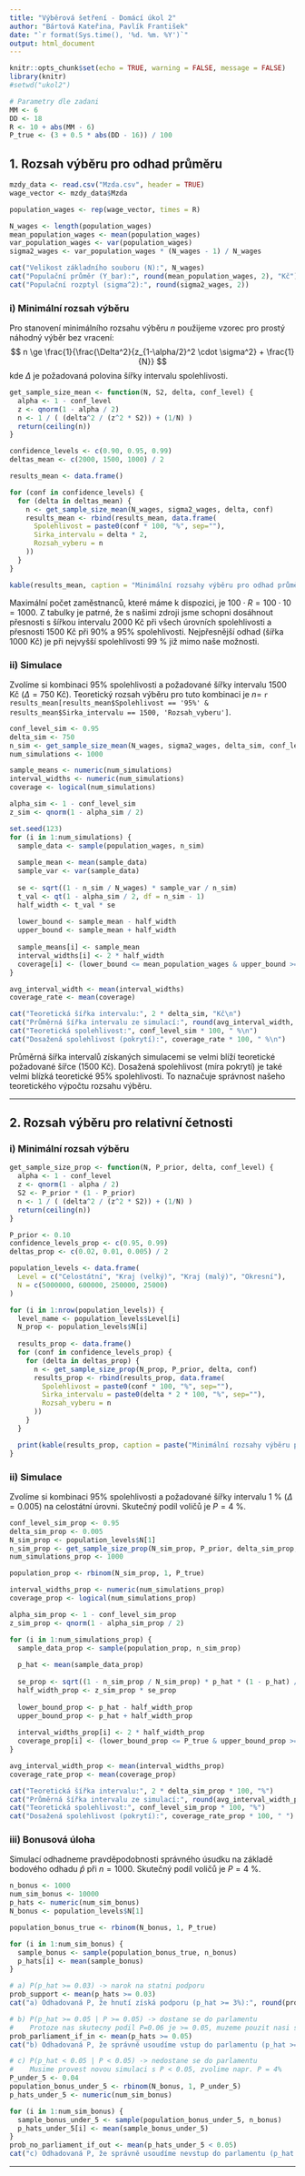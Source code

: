 ```yaml
---
title: "Výběrová šetření - Domácí úkol 2"
author: "Bártová Kateřina, Pavlík František"
date: "`r format(Sys.time(), '%d. %m. %Y')`"
output: html_document
---
```


```r
knitr::opts_chunk$set(echo = TRUE, warning = FALSE, message = FALSE)
library(knitr)
#setwd("ukol2")
```

```r
# Parametry dle zadani
MM <- 6
DD <- 18
R <- 10 + abs(MM - 6)
P_true <- (3 + 0.5 * abs(DD - 16)) / 100
```

## 1. Rozsah výběru pro odhad průměru

```r
mzdy_data <- read.csv("Mzda.csv", header = TRUE)
wage_vector <- mzdy_data$Mzda

population_wages <- rep(wage_vector, times = R)

N_wages <- length(population_wages)
mean_population_wages <- mean(population_wages)
var_population_wages <- var(population_wages)
sigma2_wages <- var_population_wages * (N_wages - 1) / N_wages

cat("Velikost základního souboru (N):", N_wages)
cat("Populační průměr (Y_bar):", round(mean_population_wages, 2), "Kč")
cat("Populační rozptyl (sigma^2):", round(sigma2_wages, 2))
```

### i) Minimální rozsah výběru

Pro stanovení minimálního rozsahu výběru $n$ použijeme vzorec pro prostý náhodný výběr bez vracení:
$$ n \ge \frac{1}{\frac{\Delta^2}{z_{1-\alpha/2}^2 \cdot \sigma^2} + \frac{1}{N}} $$
kde $\Delta$ je požadovaná polovina šířky intervalu spolehlivosti.

```r
get_sample_size_mean <- function(N, S2, delta, conf_level) {
  alpha <- 1 - conf_level
  z <- qnorm(1 - alpha / 2)
  n <- 1 / ( (delta^2 / (z^2 * S2)) + (1/N) )
  return(ceiling(n))
}

confidence_levels <- c(0.90, 0.95, 0.99)
deltas_mean <- c(2000, 1500, 1000) / 2

results_mean <- data.frame()

for (conf in confidence_levels) {
  for (delta in deltas_mean) {
    n <- get_sample_size_mean(N_wages, sigma2_wages, delta, conf)
    results_mean <- rbind(results_mean, data.frame(
      Spolehlivost = paste0(conf * 100, "%", sep=""),
      Sirka_intervalu = delta * 2,
      Rozsah_vyberu = n
    ))
  }
}

kable(results_mean, caption = "Minimální rozsahy výběru pro odhad průměrné mzdy")
```

Maximální počet zaměstnanců, které máme k dispozici, je $100 \cdot R = 100 \cdot 10 = 1000$.
Z tabulky je patrné, že s našimi zdroji jsme schopni dosáhnout přesnosti s šířkou intervalu 2000 Kč při všech úrovních spolehlivosti a přesnosti 1500 Kč při 90% a 95% spolehlivosti. Nejpřesnější odhad (šířka 1000 Kč) je při nejvyšší spolehlivosti 99 % již mimo naše možnosti.

### ii) Simulace

Zvolíme si kombinaci 95% spolehlivosti a požadované šířky intervalu 1500 Kč ($\Delta = 750$ Kč). Teoretický rozsah výběru pro tuto kombinaci je $n =$ `r results_mean[results_mean$Spolehlivost == '95%' & results_mean$Sirka_intervalu == 1500, 'Rozsah_vyberu']`.

```r
conf_level_sim <- 0.95
delta_sim <- 750
n_sim <- get_sample_size_mean(N_wages, sigma2_wages, delta_sim, conf_level_sim)
num_simulations <- 1000

sample_means <- numeric(num_simulations)
interval_widths <- numeric(num_simulations)
coverage <- logical(num_simulations)

alpha_sim <- 1 - conf_level_sim
z_sim <- qnorm(1 - alpha_sim / 2)

set.seed(123)
for (i in 1:num_simulations) {
  sample_data <- sample(population_wages, n_sim)
  
  sample_mean <- mean(sample_data)
  sample_var <- var(sample_data)
  
  se <- sqrt((1 - n_sim / N_wages) * sample_var / n_sim)
  t_val <- qt(1 - alpha_sim / 2, df = n_sim - 1)
  half_width <- t_val * se
  
  lower_bound <- sample_mean - half_width
  upper_bound <- sample_mean + half_width
  
  sample_means[i] <- sample_mean
  interval_widths[i] <- 2 * half_width
  coverage[i] <- (lower_bound <= mean_population_wages & upper_bound >= mean_population_wages)
}

avg_interval_width <- mean(interval_widths)
coverage_rate <- mean(coverage)

cat("Teoretická šířka intervalu:", 2 * delta_sim, "Kč\n")
cat("Průměrná šířka intervalu ze simulací:", round(avg_interval_width, 2), "Kč\n")
cat("Teoretická spolehlivost:", conf_level_sim * 100, " %\n")
cat("Dosažená spolehlivost (pokrytí):", coverage_rate * 100, " %\n")
```

Průměrná šířka intervalů získaných simulacemi se velmi blíží teoretické požadované šířce (1500 Kč). Dosažená spolehlivost (míra pokrytí) je také velmi blízká teoretické 95% spolehlivosti. To naznačuje správnost našeho teoretického výpočtu rozsahu výběru.

---

## 2. Rozsah výběru pro relativní četnosti

### i) Minimální rozsah výběru

```r
get_sample_size_prop <- function(N, P_prior, delta, conf_level) {
  alpha <- 1 - conf_level
  z <- qnorm(1 - alpha / 2)
  S2 <- P_prior * (1 - P_prior)
  n <- 1 / ( (delta^2 / (z^2 * S2)) + (1/N) )
  return(ceiling(n))
}

P_prior <- 0.10 
confidence_levels_prop <- c(0.95, 0.99)
deltas_prop <- c(0.02, 0.01, 0.005) / 2

population_levels <- data.frame(
  Level = c("Celostátní", "Kraj (velký)", "Kraj (malý)", "Okresní"),
  N = c(5000000, 600000, 250000, 25000) 
)

for (i in 1:nrow(population_levels)) {
  level_name <- population_levels$Level[i]
  N_prop <- population_levels$N[i]
  
  results_prop <- data.frame()
  for (conf in confidence_levels_prop) {
    for (delta in deltas_prop) {
      n <- get_sample_size_prop(N_prop, P_prior, delta, conf)
      results_prop <- rbind(results_prop, data.frame(
        Spolehlivost = paste0(conf * 100, "%", sep=""),
        Sirka_intervalu = paste0(delta * 2 * 100, "%", sep=""),
        Rozsah_vyberu = n
      ))
    }
  }

  print(kable(results_prop, caption = paste("Minimální rozsahy výběru pro", level_name, "(N =", N_prop, ")")))
}
```

### ii) Simulace

Zvolíme si kombinaci 95% spolehlivosti a požadované šířky intervalu 1 % ($\Delta = 0.005$) na celostátní úrovni. Skutečný podíl voličů je $P = 4 ~\%$.

```r
conf_level_sim_prop <- 0.95
delta_sim_prop <- 0.005
N_sim_prop <- population_levels$N[1]
n_sim_prop <- get_sample_size_prop(N_sim_prop, P_prior, delta_sim_prop, conf_level_sim_prop)
num_simulations_prop <- 1000

population_prop <- rbinom(N_sim_prop, 1, P_true)

interval_widths_prop <- numeric(num_simulations_prop)
coverage_prop <- logical(num_simulations_prop)

alpha_sim_prop <- 1 - conf_level_sim_prop
z_sim_prop <- qnorm(1 - alpha_sim_prop / 2)

for (i in 1:num_simulations_prop) {
  sample_data_prop <- sample(population_prop, n_sim_prop)
  
  p_hat <- mean(sample_data_prop)
  
  se_prop <- sqrt((1 - n_sim_prop / N_sim_prop) * p_hat * (1 - p_hat) / (n_sim_prop - 1))
  half_width_prop <- z_sim_prop * se_prop
  
  lower_bound_prop <- p_hat - half_width_prop
  upper_bound_prop <- p_hat + half_width_prop
  
  interval_widths_prop[i] <- 2 * half_width_prop
  coverage_prop[i] <- (lower_bound_prop <= P_true & upper_bound_prop >= P_true)
}

avg_interval_width_prop <- mean(interval_widths_prop)
coverage_rate_prop <- mean(coverage_prop)

cat("Teoretická šířka intervalu:", 2 * delta_sim_prop * 100, "%")
cat("Průměrná šířka intervalu ze simulací:", round(avg_interval_width_prop * 100, 3), "%")
cat("Teoretická spolehlivost:", conf_level_sim_prop * 100, "%")
cat("Dosažená spolehlivost (pokrytí):", coverage_rate_prop * 100, " ")
```

### iii) Bonusová úloha

Simulací odhadneme pravděpodobnosti správného úsudku na základě bodového odhadu $\hat{p}$ při $n=1000$. Skutečný podíl voličů je $P = 4 ~ \%$.

```r
n_bonus <- 1000
num_sim_bonus <- 10000 
p_hats <- numeric(num_sim_bonus)
N_bonus <- population_levels$N[1]

population_bonus_true <- rbinom(N_bonus, 1, P_true)

for (i in 1:num_sim_bonus) {
  sample_bonus <- sample(population_bonus_true, n_bonus)
  p_hats[i] <- mean(sample_bonus)
}

# a) P(p_hat >= 0.03) -> narok na statni podporu
prob_support <- mean(p_hats >= 0.03)
cat("a) Odhadovaná P, že hnutí získá podporu (p_hat >= 3%):", round(prob_support, 4), "\n")

# b) P(p_hat >= 0.05 | P >= 0.05) -> dostane se do parlamentu
#    Protoze nas skutecny podil P=0.06 je >= 0.05, muzeme pouzit nasi simulaci
prob_parliament_if_in <- mean(p_hats >= 0.05)
cat("b) Odhadovaná P, že správně usoudíme vstup do parlamentu (p_hat >= 5% | P=6%):", round(prob_parliament_if_in, 4), "\n")

# c) P(p_hat < 0.05 | P < 0.05) -> nedostane se do parlamentu
#    Musime provest novou simulaci s P < 0.05, zvolime napr. P = 4%
P_under_5 <- 0.04
population_bonus_under_5 <- rbinom(N_bonus, 1, P_under_5)
p_hats_under_5 <- numeric(num_sim_bonus)

for (i in 1:num_sim_bonus) {
  sample_bonus_under_5 <- sample(population_bonus_under_5, n_bonus)
  p_hats_under_5[i] <- mean(sample_bonus_under_5)
}
prob_no_parliament_if_out <- mean(p_hats_under_5 < 0.05)
cat("c) Odhadovaná P, že správně usoudíme nevstup do parlamentu (p_hat < 5% | P=4%):", round(prob_no_parliament_if_out, 4), "\n")
```


---